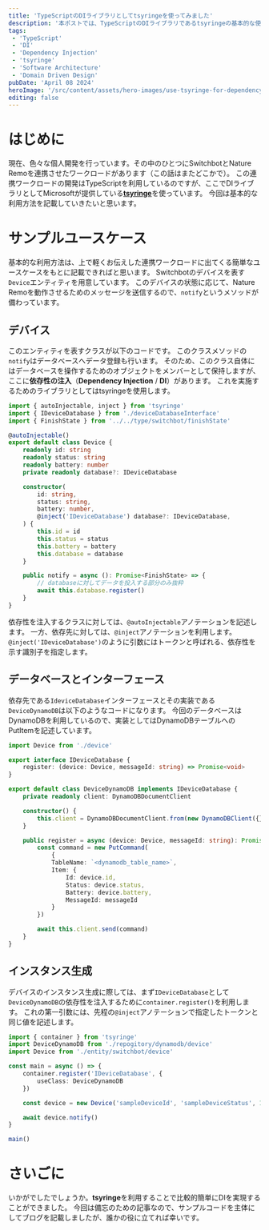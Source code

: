 ```yaml
---
title: 'TypeScriptのDIライブラリとしてtsyringeを使ってみました'
description: '本ポストでは、TypeScriptのDIライブラリであるtsyringeの基本的な使い方をコードベースで記述していきます。'
tags:
 - 'TypeScript'
 - 'DI'
 - 'Dependency Injection'
 - 'tsyringe'
 - 'Software Architecture'
 - 'Domain Driven Design'
pubDate: 'April 08 2024'
heroImage: '/src/content/assets/hero-images/use-tsyringe-for-dependency-injection.png'
editing: false
---
```


# はじめに
現在、色々な個人開発を行っています。その中のひとつにSwitchbotとNature Remoを連携させたワークロードがあります（この話はまたどこかで）。
この連携ワークロードの開発はTypeScriptを利用しているのですが、ここでDIライブラリとしてMicrosoftが提供している[**tsyringe**](https://github.com/microsoft/tsyringe?tab=readme-ov-file#tsyringe)を使っています。
今回は基本的な利用方法を記載していきたいと思います。

# サンプルユースケース
基本的な利用方法は、上で軽くお伝えした連携ワークロードに出てくる簡単なユースケースをもとに記載できればと思います。
Switchbotのデバイスを表す`Device`エンティティを用意しています。
このデバイスの状態に応じて、Nature Remoを動作させるためのメッセージを送信するので、`notify`というメソッドが備わっています。

## デバイス
このエンティティを表すクラスが以下のコードです。
このクラスメソッドの`notify`はデータベースへデータ登録も行います。
そのため、このクラス自体にはデータベースを操作するためのオブジェクトをメンバーとして保持しますが、ここに**依存性の注入**（**Dependency Injection** / **DI**）があります。
これを実施するためのライブラリとしてはtsyringeを使用します。

```typescript
import { autoInjectable, inject } from 'tsyringe'
import { IDeviceDatabase } from './deviceDatabaseInterface'
import { FinishState } from '../../type/switchbot/finishState'

@autoInjectable()
export default class Device {
	readonly id: string
	readonly status: string
	readonly battery: number
	private readonly database?: IDeviceDatabase

	constructor(
		id: string,
		status: string,
		battery: number,
		@inject('IDeviceDatabase') database?: IDeviceDatabase,
	) {
		this.id = id
		this.status = status
		this.battery = battery
		this.database = database
	}

	public notify = async (): Promise<FinishState> => {
		// databaseに対してデータを投入する部分のみ抜粋
		await this.database.register()
	}
}
```

依存性を注入するクラスに対しては、`@autoInjectable`アノテーションを記述します。
一方、依存先に対しては、`@inject`アノテーションを利用します。
`@inject('IDeviceDatabase')`のように引数にはトークンと呼ばれる、依存性を示す識別子を指定します。

## データベースとインターフェース
依存先である`IdeviceDatabase`インターフェースとその実装である`DeviceDynamoDB`は以下のようなコードになります。
今回のデータベースはDynamoDBを利用しているので、実装としてはDynamoDBテーブルへのPutItemを記述しています。

```typescript
import Device from './device'

export interface IDeviceDatabase {
	register: (device: Device, messageId: string) => Promise<void>
}
```

```typescript
export default class DeviceDynamoDB implements IDeviceDatabase {
	private readonly client: DynamoDBDocumentClient

	constructor() {
		this.client = DynamoDBDocumentClient.from(new DynamoDBClient({}))
	}

	public register = async (device: Device, messageId: string): Promise<void> => {
		const command = new PutCommand(
			{
			TableName: `<dynamodb_table_name>`,
			Item: {
				Id: device.id,
				Status: device.status,
				Battery: device.battery,
				MessageId: messageId
			}
		})

		await this.client.send(command)
	}
}
```

## インスタンス生成
デバイスのインスタンス生成に際しては、まず`IDeviceDatabase`として`DeviceDynamoDB`の依存性を注入するために`container.register()`を利用します。
これの第一引数には、先程の`@inject`アノテーションで指定したトークンと同じ値を記述します。

```typescript
import { container } from 'tsyringe'
import DeviceDynamoDB from './repogitory/dynamodb/device'
import Device from './entity/switchbot/device'

const main = async () => {
	container.register('IDeviceDatabase', {
		useClass: DeviceDynamoDB
	})

	const device = new Device('sampleDeviceId', 'sampleDeviceStatus', 100)

	await device.notify()
}

main()
```

# さいごに
いかがでしたでしょうか。**tsyringe**を利用することで比較的簡単にDIを実現することができました。
今回は備忘のための記事なので、サンプルコードを主体にしてブログを記載しましたが、誰かの役に立てれば幸いです。
